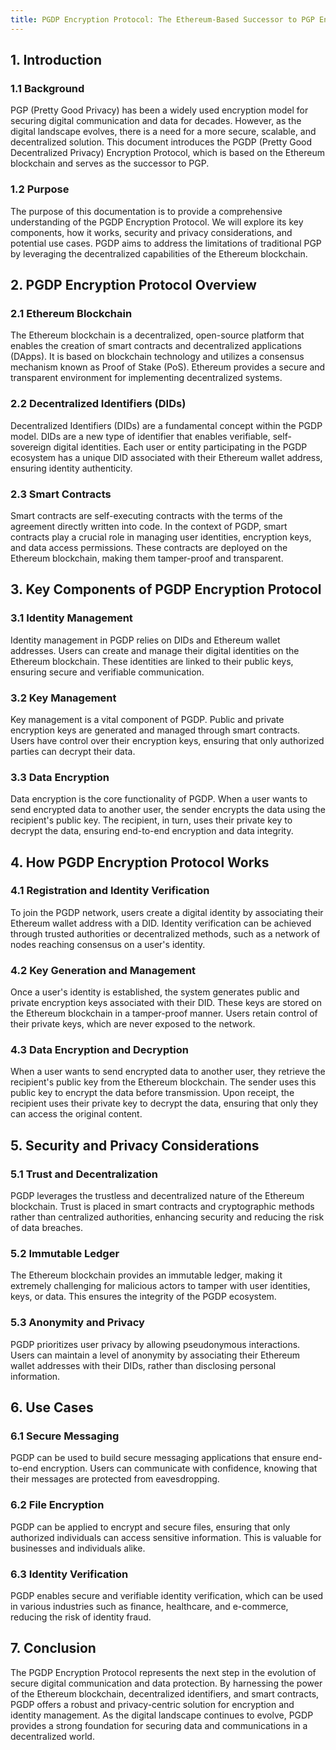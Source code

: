 ```yaml
---
title: PGDP Encryption Protocol: The Ethereum-Based Successor to PGP Encryption
---
```




## 1. Introduction

### 1.1 Background

PGP (Pretty Good Privacy) has been a widely used encryption model for securing digital communication and data for decades. However, as the digital landscape evolves, there is a need for a more secure, scalable, and decentralized solution. This document introduces the PGDP (Pretty Good Decentralized Privacy) Encryption Protocol, which is based on the Ethereum blockchain and serves as the successor to PGP.

### 1.2 Purpose

The purpose of this documentation is to provide a comprehensive understanding of the PGDP Encryption Protocol. We will explore its key components, how it works, security and privacy considerations, and potential use cases. PGDP aims to address the limitations of traditional PGP by leveraging the decentralized capabilities of the Ethereum blockchain.

## 2. PGDP Encryption Protocol Overview

### 2.1 Ethereum Blockchain

The Ethereum blockchain is a decentralized, open-source platform that enables the creation of smart contracts and decentralized applications (DApps). It is based on blockchain technology and utilizes a consensus mechanism known as Proof of Stake (PoS). Ethereum provides a secure and transparent environment for implementing decentralized systems.

### 2.2 Decentralized Identifiers (DIDs)

Decentralized Identifiers (DIDs) are a fundamental concept within the PGDP model. DIDs are a new type of identifier that enables verifiable, self-sovereign digital identities. Each user or entity participating in the PGDP ecosystem has a unique DID associated with their Ethereum wallet address, ensuring identity authenticity.

### 2.3 Smart Contracts

Smart contracts are self-executing contracts with the terms of the agreement directly written into code. In the context of PGDP, smart contracts play a crucial role in managing user identities, encryption keys, and data access permissions. These contracts are deployed on the Ethereum blockchain, making them tamper-proof and transparent.

## 3. Key Components of PGDP Encryption Protocol

### 3.1 Identity Management

Identity management in PGDP relies on DIDs and Ethereum wallet addresses. Users can create and manage their digital identities on the Ethereum blockchain. These identities are linked to their public keys, ensuring secure and verifiable communication.

### 3.2 Key Management

Key management is a vital component of PGDP. Public and private encryption keys are generated and managed through smart contracts. Users have control over their encryption keys, ensuring that only authorized parties can decrypt their data.

### 3.3 Data Encryption

Data encryption is the core functionality of PGDP. When a user wants to send encrypted data to another user, the sender encrypts the data using the recipient's public key. The recipient, in turn, uses their private key to decrypt the data, ensuring end-to-end encryption and data integrity.

## 4. How PGDP Encryption Protocol Works

### 4.1 Registration and Identity Verification

To join the PGDP network, users create a digital identity by associating their Ethereum wallet address with a DID. Identity verification can be achieved through trusted authorities or decentralized methods, such as a network of nodes reaching consensus on a user's identity.

### 4.2 Key Generation and Management

Once a user's identity is established, the system generates public and private encryption keys associated with their DID. These keys are stored on the Ethereum blockchain in a tamper-proof manner. Users retain control of their private keys, which are never exposed to the network.

### 4.3 Data Encryption and Decryption

When a user wants to send encrypted data to another user, they retrieve the recipient's public key from the Ethereum blockchain. The sender uses this public key to encrypt the data before transmission. Upon receipt, the recipient uses their private key to decrypt the data, ensuring that only they can access the original content.

## 5. Security and Privacy Considerations

### 5.1 Trust and Decentralization

PGDP leverages the trustless and decentralized nature of the Ethereum blockchain. Trust is placed in smart contracts and cryptographic methods rather than centralized authorities, enhancing security and reducing the risk of data breaches.

### 5.2 Immutable Ledger

The Ethereum blockchain provides an immutable ledger, making it extremely challenging for malicious actors to tamper with user identities, keys, or data. This ensures the integrity of the PGDP ecosystem.

### 5.3 Anonymity and Privacy

PGDP prioritizes user privacy by allowing pseudonymous interactions. Users can maintain a level of anonymity by associating their Ethereum wallet addresses with their DIDs, rather than disclosing personal information.

## 6. Use Cases

### 6.1 Secure Messaging

PGDP can be used to build secure messaging applications that ensure end-to-end encryption. Users can communicate with confidence, knowing that their messages are protected from eavesdropping.

### 6.2 File Encryption

PGDP can be applied to encrypt and secure files, ensuring that only authorized individuals can access sensitive information. This is valuable for businesses and individuals alike.

### 6.3 Identity Verification

PGDP enables secure and verifiable identity verification, which can be used in various industries such as finance, healthcare, and e-commerce, reducing the risk of identity fraud.

## 7. Conclusion

The PGDP Encryption Protocol represents the next step in the evolution of secure digital communication and data protection. By harnessing the power of the Ethereum blockchain, decentralized identifiers, and smart contracts, PGDP offers a robust and privacy-centric solution for encryption and identity management. As the digital landscape continues to evolve, PGDP provides a strong foundation for securing data and communications in a decentralized world.

